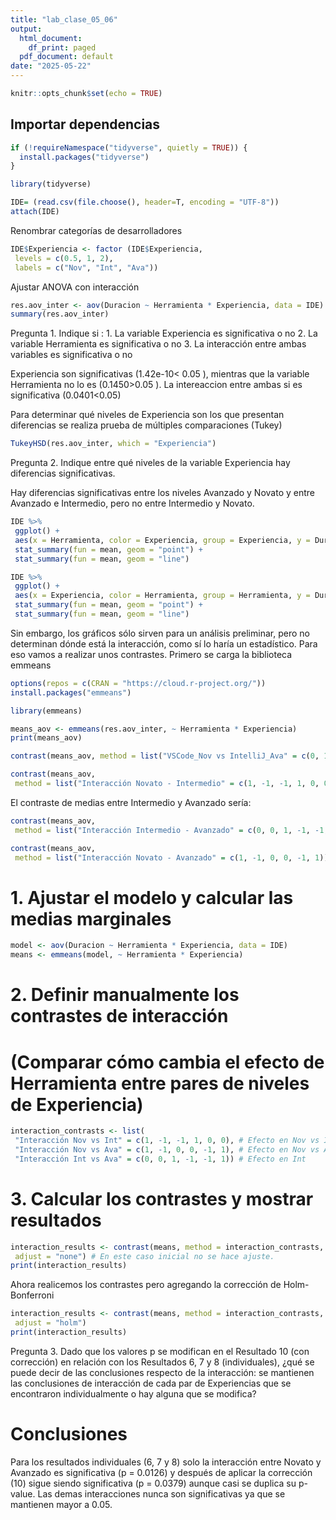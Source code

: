 ```yaml
---
title: "lab_clase_05_06"
output:
  html_document:
    df_print: paged
  pdf_document: default
date: "2025-05-22"
---
```


```r
knitr::opts_chunk$set(echo = TRUE)
```

## Importar dependencias

```r
if (!requireNamespace("tidyverse", quietly = TRUE)) {
  install.packages("tidyverse")
}

library(tidyverse)
```


```r
IDE= (read.csv(file.choose(), header=T, encoding = "UTF-8"))
attach(IDE)
```

Renombrar categorías de desarrolladores

```r
IDE$Experiencia <- factor (IDE$Experiencia,
 levels = c(0.5, 1, 2),
 labels = c("Nov", "Int", "Ava"))
```

Ajustar ANOVA con interacción

```r
res.aov_inter <- aov(Duracion ~ Herramienta * Experiencia, data = IDE)
summary(res.aov_inter)
```
Pregunta 1. Indique si :
1. La variable Experiencia es significativa o no
2. La variable Herramienta es significativa o no
3. La interacción entre ambas variables es significativa o no

Experiencia son significativas (1.42e-10< 0.05 ), mientras que la variable Herramienta no lo es (0.1450>0.05 ).
La intereaccion entre ambas si es significativa (0.0401<0.05)


Para determinar qué niveles de Experiencia son los que presentan diferencias se realiza
prueba de múltiples comparaciones (Tukey)
```r
TukeyHSD(res.aov_inter, which = "Experiencia")
```

Pregunta 2. Indique entre qué niveles de la variable Experiencia hay diferencias
significativas.

Hay diferencias significativas entre los niveles Avanzado y Novato y entre Avanzado e Intermedio, pero no entre Intermedio y Novato.

```r
IDE %>%
 ggplot() +
 aes(x = Herramienta, color = Experiencia, group = Experiencia, y = Duracion) +
 stat_summary(fun = mean, geom = "point") +
 stat_summary(fun = mean, geom = "line")
```

```r
IDE %>%
 ggplot() +
 aes(x = Experiencia, color = Herramienta, group = Herramienta, y = Duracion) +
 stat_summary(fun = mean, geom = "point") +
 stat_summary(fun = mean, geom = "line")
```
Sin embargo, los gráficos sólo sirven para un análisis preliminar, pero no determinan dónde
está la interacción, como sí lo haría un estadístico. Para eso vamos a realizar unos
contrastes.
Primero se carga la biblioteca emmeans

```r
options(repos = c(CRAN = "https://cloud.r-project.org/"))
install.packages("emmeans")

library(emmeans)
```


```r
means_aov <- emmeans(res.aov_inter, ~ Herramienta * Experiencia)
print(means_aov)
```

```r
contrast(means_aov, method = list("VSCode_Nov vs IntelliJ_Ava" = c(0, 1, 0, 0, -1, 0)))
```
```r
contrast(means_aov,
 method = list("Interacción Novato - Intermedio" = c(1, -1, -1, 1, 0, 0 )))
```

El contraste de medias entre Intermedio y Avanzado sería:

```r
contrast(means_aov,
 method = list("Interacción Intermedio - Avanzado" = c(0, 0, 1, -1, -1, 1)))
```


```r
contrast(means_aov,
 method = list("Interacción Novato - Avanzado" = c(1, -1, 0, 0, -1, 1)))
```
# 1. Ajustar el modelo y calcular las medias marginales
```r
model <- aov(Duracion ~ Herramienta * Experiencia, data = IDE)
means <- emmeans(model, ~ Herramienta * Experiencia)
```

# 2. Definir manualmente los contrastes de interacción
# (Comparar cómo cambia el efecto de Herramienta entre pares de niveles de Experiencia)

```r
interaction_contrasts <- list(
 "Interacción Nov vs Int" = c(1, -1, -1, 1, 0, 0), # Efecto en Nov vs Int
 "Interacción Nov vs Ava" = c(1, -1, 0, 0, -1, 1), # Efecto en Nov vs Ava
 "Interacción Int vs Ava" = c(0, 0, 1, -1, -1, 1)) # Efecto en Int
```

# 3. Calcular los contrastes y mostrar resultados
```r
interaction_results <- contrast(means, method = interaction_contrasts,
 adjust = "none") # En este caso inicial no se hace ajuste.
print(interaction_results)

```
Ahora realicemos los contrastes pero agregando la corrección de Holm-Bonferroni

```r
interaction_results <- contrast(means, method = interaction_contrasts,
 adjust = "holm")
print(interaction_results)
```

Pregunta 3. Dado que los valores p se modifican en el Resultado 10 (con corrección) en
relación con los Resultados 6, 7 y 8 (individuales), ¿qué se puede decir de las conclusiones
respecto de la interacción: se mantienen las conclusiones de interacción de cada par de
Experiencias que se encontraron individualmente o hay alguna que se modifica?



# Conclusiones

Para los resultados individuales (6, 7 y 8) solo la interacción entre Novato y Avanzado es significativa (p = 0.0126) y después de aplicar la corrección (10) sigue siendo significativa (p = 0.0379) aunque casi se duplica su p-value.
Las demas interacciones nunca son significativas ya que se mantienen mayor a 0.05.
